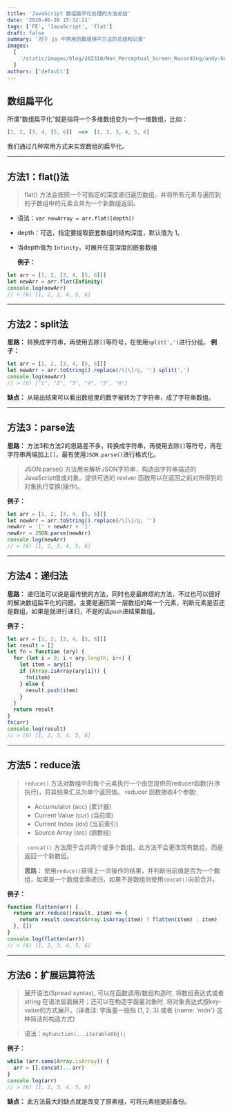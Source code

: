 ```yaml
---
title: 'JavaScript 数组扁平化处理的方法总结'
date: '2020-06-28 15:32:21'
tags: ['FE', 'JavaScript', 'flat']
draft: false
summary: '对于 js 中常用的数组铺平方法的总结和记录'
images:
  [
    '/static/images/blog/202310/Non_Perceptual_Screen_Recording/andy-holmes-lZTQZRIXzDc-unsplash.webp',
  ]
authors: ['default']
---
```


## 数组扁平化

所谓“数组扁平化”就是指将一个多维数组变为一个一维数组，比如：

```js
[1, 2, [3, 4, [5, 6]]  ==>  [1, 2, 3, 4, 5, 6]
```

我们通过几种常用方式来实现数组的扁平化。

---

## 方法1：flat()法

> flat() 方法会按照一个可指定的深度递归遍历数组，并将所有元素与遍历到的子数组中的元素合并为一个新数组返回。

- 语法：`var newArray = arr.flat([depth])`
- depth：可选，指定要提取嵌套数组的结构深度，默认值为 1。
- 当depth值为 `Infinity`，可展开任意深度的嵌套数组

  **例子：**

```js
let arr = [1, 2, [3, 4, [5, 6]]]
let newArr = arr.flat(Infinity)
console.log(newArr)
// > (6) [1, 2, 3, 4, 5, 6]
```

---

## 方法2：split法

**思路：** 转换成字符串，再使用去除`[]`等符号，在使用`split(',')`进行分组。
**例子：**

```js
let arr = [1, 2, [3, 4, [5, 6]]]
let newArr = arr.toString().replace(/\[\]/g, '').split(',')
console.log(newArr)
// > (6) ["1", "2", "3", "4", "5", "6"]
```

**缺点：** 从输出结果可以看出数组里的数字被转为了字符串，成了字符串数组。

---

## 方法3：parse法

**思路：** 方法3和方法2的思路差不多，转换成字符串，再使用去除`[]`等符号，再在字符串两端加上`[]`，最有使用`JSON.parse()`进行格式化。

> JSON.parse() 方法用来解析JSON字符串，构造由字符串描述的JavaScript值或对象。提供可选的 reviver 函数用以在返回之前对所得到的对象执行变换(操作)。

**例子：**

```js
let arr = [1, 2, [3, 4, [5, 6]]]
let newArr = arr.toString().replace(/\[\]/g, '')
newArr = '[' + newArr + ']'
newArr = JSON.parse(newArr)
console.log(newArr)
// > (6) [1, 2, 3, 4, 5, 6]
```

---

## 方法4：递归法

**思路：** 递归法可以说是最传统的方法，同时也是最麻烦的方法，不过也可以很好的解决数组扁平化的问题。主要是遍历第一层数组的每一个元素，判断元素是否还是数组，如果是就进行递归，不是的话`push`进结果数组。

**例子：**

```js
let arr = [1, 2, [3, 4, [5, 6]]]
let result = []
let fn = function (ary) {
  for (let i = 0; i < ary.length; i++) {
    let item = ary[i]
    if (Array.isArray(ary[i])) {
      fn(item)
    } else {
      result.push(item)
    }
  }
  return result
}
fn(arr)
console.log(result)
// > (6) [1, 2, 3, 4, 5, 6]
```

---

## 方法5：reduce法

> `reduce()` 方法对数组中的每个元素执行一个由您提供的reducer函数(升序执行)，将其结果汇总为单个返回值。
> reducer 函数接收4个参数:
>
> - Accumulator (acc) (累计器)
> - Current Value (cur) (当前值)
> - Current Index (idx) (当前索引)
> - Source Array (src) (源数组)

> ` concat()` 方法用于合并两个或多个数组。此方法不会更改现有数组，而是返回一个新数组。
>
> **思路：** 使用`reduce()`获得上一次操作的结果，并判断当前值是否为一个数组，如果是一个数组金鼎递归，如果不是数组则使用`concat()`向前合并。

**例子：**

```js
function flatten(arr) {
  return arr.reduce((result, item) => {
    return result.concat(Array.isArray(item) ? flatten(item) : item)
  }, [])
}
console.log(flatten(arr))
// > (6) [1, 2, 3, 4, 5, 6]
```

---

## 方法6：扩展运算符法

> 展开语法(Spread syntax), 可以在函数调用/数组构造时, 将数组表达式或者 string 在语法层面展开；还可以在构造字面量对象时, 将对象表达式按key-value的方式展开。(译者注: 字面量一般指 [1, 2, 3] 或者 \{name: 'mdn'\} 这种简洁的构造方式)

> 语法：`myFunction(...iterableObj);`

**例子：**

```js
while (arr.some(Array.isArray)) {
  arr = [].concat(...arr)
}
console.log(arr)
// > (6) [1, 2, 3, 4, 5, 6]
```

**缺点：** 此方法最大的缺点就是改变了原素组，可将元素组提前备份。
